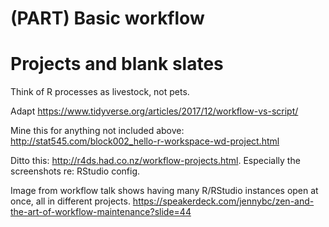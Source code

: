 # (PART) Basic workflow {-} 

# Projects and blank slates

Think of R processes as livestock, not pets.

Adapt <https://www.tidyverse.org/articles/2017/12/workflow-vs-script/>

Mine this for anything not included above: <http://stat545.com/block002_hello-r-workspace-wd-project.html>

Ditto this: <http://r4ds.had.co.nz/workflow-projects.html>. Especially the screenshots re: RStudio config.

Image from workflow talk shows having many R/RStudio instances open at once, all in different projects. <https://speakerdeck.com/jennybc/zen-and-the-art-of-workflow-maintenance?slide=44>
